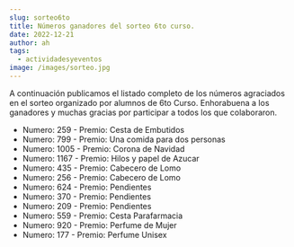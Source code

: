 ```yaml
---
slug: sorteo6to
title: Números ganadores del sorteo 6to curso.
date: 2022-12-21
author: ah
tags:
  - actividadesyeventos
image: /images/sorteo.jpg
---
```

A﻿ continuación publicamos el listado completo de los números agraciados en el sorteo organizado por alumnos de 6to Curso. Enhorabuena a los ganadores y muchas gracias por participar a todos los que colaboraron.

* N﻿umero: 259 - Premio: Cesta de Embutidos
* N﻿umero: 799 - Premio: Una comida para dos personas
* Numero: 1005 - Premio: Corona de Navidad
* N﻿umero: 1167 - Premio: Hilos y papel de Azucar
* N﻿umero: 435 - Premio: Cabecero de Lomo
* N﻿umero: 256 - Premio: Cabecero de Lomo
* N﻿umero: 624 - Premio: Pendientes
* N﻿umero: 370 - Premio: Pendientes
* N﻿umero: 209 - Premio: Pendientes
* N﻿umero: 559 - Premio: Cesta Parafarmacia
* N﻿umero: 920 - Premio: Perfume de Mujer
* N﻿umero: 177 - Premio: Perfume Unisex